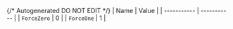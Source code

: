 {/* Autogenerated DO NOT EDIT  */}
| Name        | Value       |
| ----------- | ----------- |
| `ForceZero` | 0           |
| `ForceOne`  | 1           |